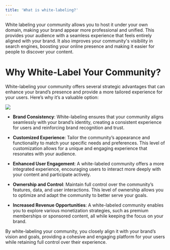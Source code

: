 ```yaml
---
title: 'What is white-labeling?'
---
```


White labeling your community allows you to host it under your own domain, making your brand appear more professional and unified. This provides your audience with a seamless experience that feels entirely aligned with your brand. It also improves your community's visibility in search engines, boosting your online presence and making it easier for people to discover your content.


# Why White-Label Your Community?

  

White-labeling your community offers several strategic advantages that can enhance your brand’s presence and provide a more tailored experience for your users. Here’s why it’s a valuable option:

  

![](https://lh7-rt.googleusercontent.com/docsz/AD_4nXf1r1DmjS6h0EY2urBJnbqk3Zy8Hqsjfn5-NP4quVMj9qeViul4KVS5OFjDX_pps74s-oKF6JMu-Bv9eY69DAlhyw25qX7tW0WG7m-ujNv5-vPkdB_agDg1Nax3LRSsSYZLApR0Fo0fVNXVpf9ibqol57-E?key=Qbtm1rUjbKqTplHjD160Fw)

  

-   **Brand Consistency**: White-labeling ensures that your community aligns seamlessly with your brand’s identity, creating a consistent experience for users and reinforcing brand recognition and trust.
    
-   **Customized Experience**: Tailor the community’s appearance and functionality to match your specific needs and preferences. This level of customization allows for a unique and engaging experience that resonates with your audience.
    
-   **Enhanced User Engagement**: A white-labeled community offers a more integrated experience, encouraging users to interact more deeply with your content and participate actively.
    
-   **Ownership and Control**: Maintain full control over the community’s features, data, and user interactions. This level of ownership allows you to optimize and adapt the community to better serve your goals.
    
-   **Increased Revenue Opportunities**: A white-labeled community enables you to explore various monetization strategies, such as premium memberships or sponsored content, all while keeping the focus on your brand.
    

By white-labeling your community, you closely align it with your brand’s vision and goals, providing a cohesive and engaging platform for your users while retaining full control over their experience.

